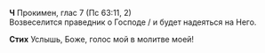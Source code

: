 **Ч** Прокимен, глас 7 (Пс 63:11, 2)  
Возвеселится праведник о Господе / и будет надеяться на Него.

**Стих** Услышь, Боже, голос мой в молитве моей!
